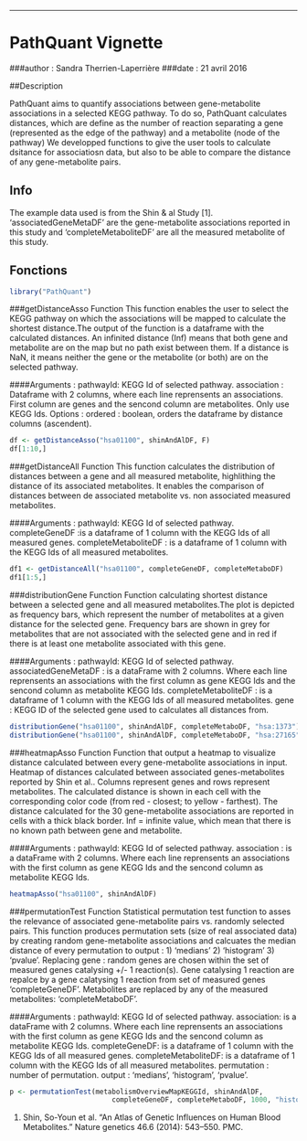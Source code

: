 
---

# PathQuant Vignette 
###author : Sandra Therrien-Laperrière
###date : 21 avril 2016

##Description  

PathQuant aims to quantify associations between gene-metabolite associations in
a selected KEGG pathway.
To do so, PathQuant calculates distances, which are define as the number of 
reaction separating a gene (represented as the edge of the pathway) and a 
metabolite (node of the pathway) We developped functions to give the user tools 
to calculate dsitance for associatiosn data, but also to be able to compare the 
distance of any gene-metabolite pairs.


## Info 

The example data used is from the Shin & al Study [1]. 'associatedGeneMetaDF'
are the gene-metabolite associations reported in this study and 
'completeMetaboliteDF' are all the measured metabolite of this study.

## Fonctions

```r
library("PathQuant")
```
###getDistanceAsso Function 
This function enables the user to select the KEGG pathway on which the associations
will be mapped to calculate the shortest distance.The 
output of the function is a dataframe with the calculated distances. An infinited distance (Inf) means that both gene and metabolite are on the map but no path exist between them.
If a distance is NaN, it means neither the gene or the metabolite (or both) are 
on the selected pathway.

####Arguments : 
    pathwayId: KEGG Id of selected pathway.
    association : Dataframe with 2 columns, where each line reprensents an
    associations. First column are genes and the sencond column are
    metabolites. Only use KEGG Ids.
    Options :
    ordered : boolean, orders the dataframe by distance columns (ascendent).

```r
df <- getDistanceAsso("hsa01100", shinAndAlDF, F)
df[1:10,]

```

###getDistanceAll Function 
This function calculates the distribution of distances between a gene and all
measured metabolite, highlithing the distance of its associated metabolites.
It enables the comparison of distances between de associated metabolite vs. non associated measured metabolites.


####Arguments : 
    pathwayId: KEGG Id of selected pathway.
    completeGeneDF :is a dataframe of 1 column with the KEGG Ids of
                           all measured genes.
    completeMetaboliteDF : is a dataframe of 1 column with the KEGG Ids of
                           all measured metabolites.


```r
df1 <- getDistanceAll("hsa01100", completeGeneDF, completeMetaboDF)
df1[1:5,]
```


###distributionGene Function
Function calculating shortest distance between a selected gene and all measured metabolites.The plot is depicted as frequency bars, which represent the number of metabolites at a given distance for the selected gene. Frequency bars are shown in grey for metabolites that are not associated with the selected gene and in red if there is at least one metabolite associated with this gene.


####Arguments : 
    pathwayId: KEGG Id of selected pathway.
    associatedGeneMetaDF : is a dataFrame with 2 columns. Where each line 
                            reprensents an associations with the first column as
                            gene KEGG Ids and the sencond column as metabolite
                            KEGG Ids.
    completeMetaboliteDF : is a dataframe of 1 column with the KEGG Ids of
                           all measured metabolites.
    gene : KEGG ID of the selected gene used to calculates all distances from.

```r
distributionGene("hsa01100", shinAndAlDF, completeMetaboDF, "hsa:1373")
distributionGene("hsa01100", shinAndAlDF, completeMetaboDF, "hsa:27165")
```


###heatmapAsso Function 
 Function that output a heatmap to visualize distance calculated between every gene-metabolite associations in input.
Heatmap of distances calculated between associated genes-metabolites reported by Shin et al.. Columns represent genes and rows represent metabolites. The calculated distance is shown in each cell with the corresponding color code (from red - closest; to yellow - farthest). The distance calculated for the 30 gene-metabolite associations are reported in cells with a thick black border. Inf = infinite value, which mean that there is no known path between gene and metabolite.

####Arguments : 
    pathwayId: KEGG Id of selected pathway.
    association :  is a dataFrame with 2 columns. Where each line 
                   reprensents an associations with the first column as
                   gene KEGG Ids and the sencond column as metabolite
                   KEGG Ids.

```r
heatmapAsso("hsa01100", shinAndAlDF)
```




###permutationTest Function
Statistical permutation test function to asses the relevance of associated
gene-metabolite pairs vs. randomly selected pairs.
This function produces permutation sets (size of real associated data) by creating random gene-metabolite associations and calcuates the median distance of every permutation to output : 1) 'medians' 2) 'histogram' 3) 'pvalue'. 
Replacing gene : random genes are chosen within the set of measured genes catalysing +/- 1 reaction(s). Gene catalysing 1 reaction are repalce by a gene 
calatysing 1 reaction from set of measured genes 'completeGeneDF'.
Metabolites are replaced by any of the measured metabolites: 'completeMetaboDF'.
 
####Arguments : 
    pathwayId: KEGG Id of selected pathway.
    association:  is a dataFrame with 2 columns. Where each line 
                  reprensents an associations with the first column                               as gene KEGG Ids and the sencond column as                                      metabolite KEGG Ids.
    completeGeneDF: is a dataframe of 1 column with the KEGG Ids of
                           all measured genes.
    completeMetaboliteDF: is a dataframe of 1 column with the KEGG Ids of
                           all measured metabolites.
    permutation : number of permutation. 
    output : 'medians', 'histogram', 'pvalue'.                           


```r
p <- permutationTest(metabolismOverviewMapKEGGId, shinAndAlDF,
                         completeGeneDF, completeMetaboDF, 1000, "histogram")
```


1. Shin, So-Youn et al. “An Atlas of Genetic Influences on Human Blood 
Metabolites.” Nature genetics 46.6 (2014): 543–550. PMC.








